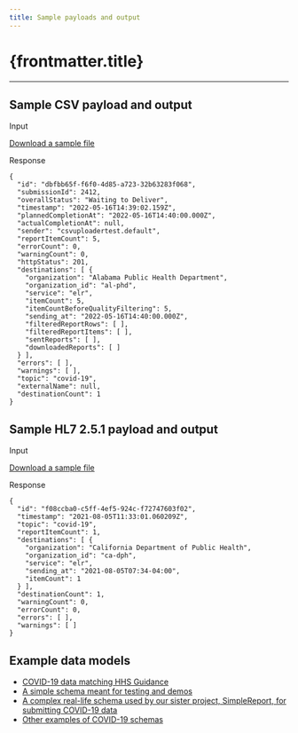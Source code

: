 ```yaml
---
title: Sample payloads and output
---
```


<LayoutSidenav><Sidenav /></LayoutSidenav>

# {frontmatter.title}

***

## Sample CSV payload and output

Input

<A href={site.assets.standardCsv.path} className="usa-button">Download a sample file <Icon name="FileDownload" /></A>

Response

```
{
  "id": "dbfbb65f-f6f0-4d85-a723-32b63283f068",
  "submissionId": 2412,
  "overallStatus": "Waiting to Deliver",
  "timestamp": "2022-05-16T14:39:02.159Z",
  "plannedCompletionAt": "2022-05-16T14:40:00.000Z",
  "actualCompletionAt": null,
  "sender": "csvuploadertest.default",
  "reportItemCount": 5,
  "errorCount": 0,
  "warningCount": 0,
  "httpStatus": 201,
  "destinations": [ {
    "organization": "Alabama Public Health Department",
    "organization_id": "al-phd",
    "service": "elr",
    "itemCount": 5,
    "itemCountBeforeQualityFiltering": 5,
    "sending_at": "2022-05-16T14:40:00.000Z",
    "filteredReportRows": [ ],
    "filteredReportItems": [ ],
    "sentReports": [ ],
    "downloadedReports": [ ]
  } ],
  "errors": [ ],
  "warnings": [ ],
  "topic": "covid-19",
  "externalName": null,
  "destinationCount": 1
}
```

## Sample HL7 2.5.1 payload and output

Input

<A href={site.assets.exampleHl7.path} download className="usa-button">Download a sample file <Icon name="FileDownload" /></A>

Response

```
{
  "id": "f08ccba0-c5ff-4ef5-924c-f72747603f02",
  "timestamp": "2021-08-05T11:33:01.060209Z",
  "topic": "covid-19",
  "reportItemCount": 1,
  "destinations": [ {
    "organization": "California Department of Public Health",
    "organization_id": "ca-dph",
    "service": "elr",
    "sending_at": "2021-08-05T07:34-04:00",
    "itemCount": 1
  } ],
  "destinationCount": 1,
  "warningCount": 0,
  "errorCount": 0,
  "errors": [ ],
  "warnings": [ ]
}
```

## Example data models
* [COVID-19 data matching HHS Guidance](https://github.com/CDCgov/prime-reportstream/blob/master/prime-router/docs/schema_documentation/direct-direct-covid-19.md)
* [A simple schema meant for testing and demos](https://github.com/CDCgov/prime-reportstream/blob/master/prime-router/docs/schema_documentation/sample-phd1-sample.md)
* [A complex real-life schema used by our sister project, SimpleReport, for submitting COVID-19 data](https://github.com/CDCgov/prime-reportstream/blob/master/prime-router/docs/schema_documentation/primedatainput-pdi-covid-19.md)
* [Other examples of COVID-19 schemas](https://github.com/CDCgov/prime-reportstream/tree/master/prime-router/docs/schema_documentation)
